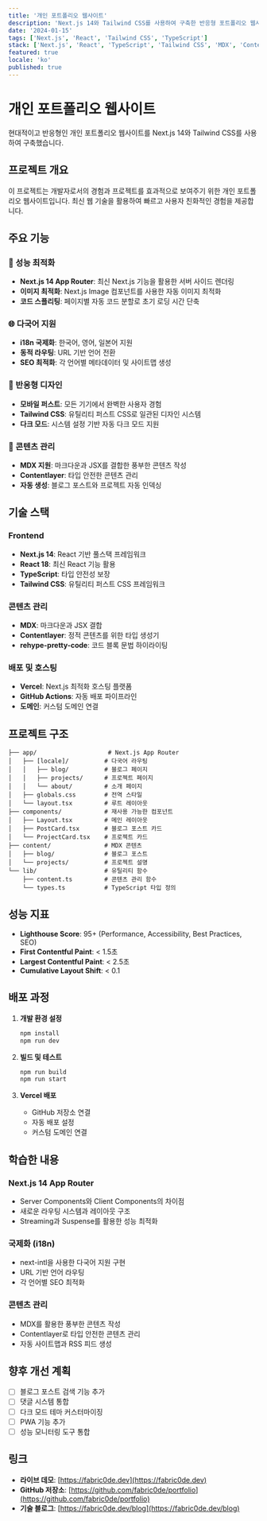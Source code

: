 ```yaml
---
title: '개인 포트폴리오 웹사이트'
description: 'Next.js 14와 Tailwind CSS를 사용하여 구축한 반응형 포트폴리오 웹사이트입니다.'
date: '2024-01-15'
tags: ['Next.js', 'React', 'Tailwind CSS', 'TypeScript']
stack: ['Next.js', 'React', 'TypeScript', 'Tailwind CSS', 'MDX', 'Contentlayer']
featured: true
locale: 'ko'
published: true
---
```


# 개인 포트폴리오 웹사이트

현대적이고 반응형인 개인 포트폴리오 웹사이트를 Next.js 14와 Tailwind CSS를 사용하여 구축했습니다.

## 프로젝트 개요

이 프로젝트는 개발자로서의 경험과 프로젝트를 효과적으로 보여주기 위한 개인 포트폴리오 웹사이트입니다. 최신 웹 기술을 활용하여 빠르고 사용자 친화적인 경험을 제공합니다.

## 주요 기능

### 🚀 성능 최적화
- **Next.js 14 App Router**: 최신 Next.js 기능을 활용한 서버 사이드 렌더링
- **이미지 최적화**: Next.js Image 컴포넌트를 사용한 자동 이미지 최적화
- **코드 스플리팅**: 페이지별 자동 코드 분할로 초기 로딩 시간 단축

### 🌐 다국어 지원
- **i18n 국제화**: 한국어, 영어, 일본어 지원
- **동적 라우팅**: URL 기반 언어 전환
- **SEO 최적화**: 각 언어별 메타데이터 및 사이트맵 생성

### 📱 반응형 디자인
- **모바일 퍼스트**: 모든 기기에서 완벽한 사용자 경험
- **Tailwind CSS**: 유틸리티 퍼스트 CSS로 일관된 디자인 시스템
- **다크 모드**: 시스템 설정 기반 자동 다크 모드 지원

### 📝 콘텐츠 관리
- **MDX 지원**: 마크다운과 JSX를 결합한 풍부한 콘텐츠 작성
- **Contentlayer**: 타입 안전한 콘텐츠 관리
- **자동 생성**: 블로그 포스트와 프로젝트 자동 인덱싱

## 기술 스택

### Frontend
- **Next.js 14**: React 기반 풀스택 프레임워크
- **React 18**: 최신 React 기능 활용
- **TypeScript**: 타입 안전성 보장
- **Tailwind CSS**: 유틸리티 퍼스트 CSS 프레임워크

### 콘텐츠 관리
- **MDX**: 마크다운과 JSX 결합
- **Contentlayer**: 정적 콘텐츠를 위한 타입 생성기
- **rehype-pretty-code**: 코드 블록 문법 하이라이팅

### 배포 및 호스팅
- **Vercel**: Next.js 최적화 호스팅 플랫폼
- **GitHub Actions**: 자동 배포 파이프라인
- **도메인**: 커스텀 도메인 연결

## 프로젝트 구조

```
├── app/                    # Next.js App Router
│   ├── [locale]/          # 다국어 라우팅
│   │   ├── blog/          # 블로그 페이지
│   │   ├── projects/      # 프로젝트 페이지
│   │   └── about/         # 소개 페이지
│   ├── globals.css        # 전역 스타일
│   └── layout.tsx         # 루트 레이아웃
├── components/            # 재사용 가능한 컴포넌트
│   ├── Layout.tsx         # 메인 레이아웃
│   ├── PostCard.tsx       # 블로그 포스트 카드
│   └── ProjectCard.tsx    # 프로젝트 카드
├── content/               # MDX 콘텐츠
│   ├── blog/              # 블로그 포스트
│   └── projects/          # 프로젝트 설명
└── lib/                   # 유틸리티 함수
    ├── content.ts         # 콘텐츠 관리 함수
    └── types.ts           # TypeScript 타입 정의
```

## 성능 지표

- **Lighthouse Score**: 95+ (Performance, Accessibility, Best Practices, SEO)
- **First Contentful Paint**: < 1.5초
- **Largest Contentful Paint**: < 2.5초
- **Cumulative Layout Shift**: < 0.1

## 배포 과정

1. **개발 환경 설정**
   ```bash
   npm install
   npm run dev
   ```

2. **빌드 및 테스트**
   ```bash
   npm run build
   npm run start
   ```

3. **Vercel 배포**
   - GitHub 저장소 연결
   - 자동 배포 설정
   - 커스텀 도메인 연결

## 학습한 내용

### Next.js 14 App Router
- Server Components와 Client Components의 차이점
- 새로운 라우팅 시스템과 레이아웃 구조
- Streaming과 Suspense를 활용한 성능 최적화

### 국제화 (i18n)
- next-intl을 사용한 다국어 지원 구현
- URL 기반 언어 라우팅
- 각 언어별 SEO 최적화

### 콘텐츠 관리
- MDX를 활용한 풍부한 콘텐츠 작성
- Contentlayer로 타입 안전한 콘텐츠 관리
- 자동 사이트맵과 RSS 피드 생성

## 향후 개선 계획

- [ ] 블로그 포스트 검색 기능 추가
- [ ] 댓글 시스템 통합
- [ ] 다크 모드 테마 커스터마이징
- [ ] PWA 기능 추가
- [ ] 성능 모니터링 도구 통합

## 링크

- **라이브 데모**: [https://fabric0de.dev](https://fabric0de.dev)
- **GitHub 저장소**: [https://github.com/fabric0de/portfolio](https://github.com/fabric0de/portfolio)
- **기술 블로그**: [https://fabric0de.dev/blog](https://fabric0de.dev/blog)
